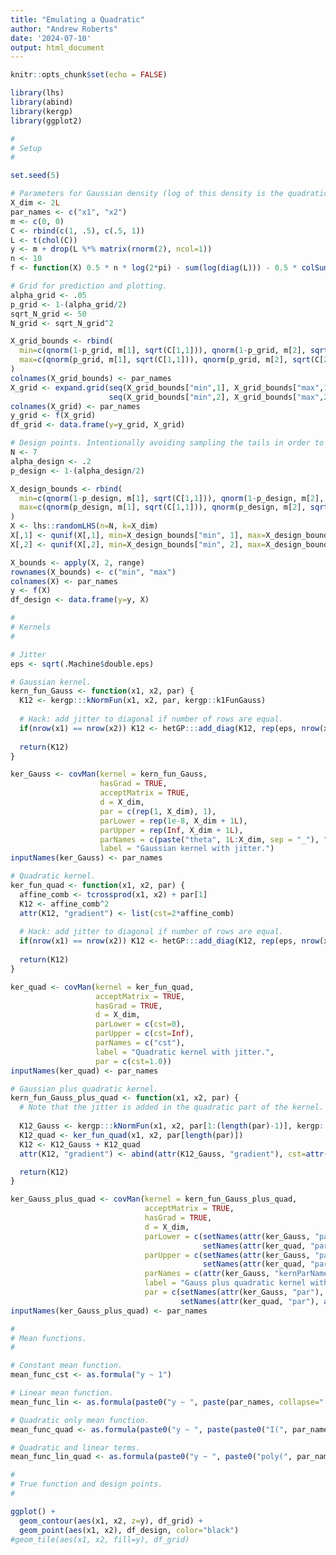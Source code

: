 ```yaml
---
title: "Emulating a Quadratic"
author: "Andrew Roberts"
date: '2024-07-10'
output: html_document
---
```


```r
knitr::opts_chunk$set(echo = FALSE)

library(lhs)
library(abind)
library(kergp)
library(ggplot2)

```

```r
#
# Setup 
#

set.seed(5)

# Parameters for Gaussian density (log of this density is the quadratic to be emulated).  
X_dim <- 2L
par_names <- c("x1", "x2")
m <- c(0, 0)
C <- rbind(c(1, .5), c(.5, 1))
L <- t(chol(C))
y <- m + drop(L %*% matrix(rnorm(2), ncol=1))
n <- 10
f <- function(X) 0.5 * n * log(2*pi) - sum(log(diag(L))) - 0.5 * colSums(forwardsolve(L, t(X-m))^2)

# Grid for prediction and plotting. 
alpha_grid <- .05
p_grid <- 1-(alpha_grid/2)
sqrt_N_grid <- 50
N_grid <- sqrt_N_grid^2

X_grid_bounds <- rbind(
  min=c(qnorm(1-p_grid, m[1], sqrt(C[1,1])), qnorm(1-p_grid, m[2], sqrt(C[2,2]))),
  max=c(qnorm(p_grid, m[1], sqrt(C[1,1])), qnorm(p_grid, m[2], sqrt(C[2,2])))
)
colnames(X_grid_bounds) <- par_names
X_grid <- expand.grid(seq(X_grid_bounds["min",1], X_grid_bounds["max",1], length.out=sqrt_N_grid), 
                      seq(X_grid_bounds["min",2], X_grid_bounds["max",2], length.out=sqrt_N_grid))
colnames(X_grid) <- par_names
y_grid <- f(X_grid)
df_grid <- data.frame(y=y_grid, X_grid)

# Design points. Intentionally avoiding sampling the tails in order to test extrapolation performance.  
N <- 7
alpha_design <- .2
p_design <- 1-(alpha_design/2)

X_design_bounds <- rbind(
  min=c(qnorm(1-p_design, m[1], sqrt(C[1,1])), qnorm(1-p_design, m[2], sqrt(C[2,2]))),
  max=c(qnorm(p_design, m[1], sqrt(C[1,1])), qnorm(p_design, m[2], sqrt(C[2,2])))
)
X <- lhs::randomLHS(n=N, k=X_dim)
X[,1] <- qunif(X[,1], min=X_design_bounds["min", 1], max=X_design_bounds["max", 1])
X[,2] <- qunif(X[,2], min=X_design_bounds["min", 2], max=X_design_bounds["max", 2])

X_bounds <- apply(X, 2, range)
rownames(X_bounds) <- c("min", "max")
colnames(X) <- par_names
y <- f(X)
df_design <- data.frame(y=y, X)

```


```r
#
# Kernels 
# 

# Jitter 
eps <- sqrt(.Machine$double.eps)

# Gaussian kernel. 
kern_fun_Gauss <- function(x1, x2, par) {
  K12 <- kergp:::kNormFun(x1, x2, par, kergp::k1FunGauss)
          
  # Hack: add jitter to diagonal if number of rows are equal. 
  if(nrow(x1) == nrow(x2)) K12 <- hetGP:::add_diag(K12, rep(eps, nrow(x1)))
  
  return(K12)
}

ker_Gauss <- covMan(kernel = kern_fun_Gauss,
                    hasGrad = TRUE,
                    acceptMatrix = TRUE,
                    d = X_dim,
                    par = c(rep(1, X_dim), 1),
                    parLower = rep(1e-8, X_dim + 1L),
                    parUpper = rep(Inf, X_dim + 1L),
                    parNames = c(paste("theta", 1L:X_dim, sep = "_"), "sigma2"),
                    label = "Gaussian kernel with jitter.")
inputNames(ker_Gauss) <- par_names

# Quadratic kernel. 
ker_fun_quad <- function(x1, x2, par) { 
  affine_comb <- tcrossprod(x1, x2) + par[1]
  K12 <- affine_comb^2
  attr(K12, "gradient") <- list(cst=2*affine_comb)
  
  # Hack: add jitter to diagonal if number of rows are equal. 
  if(nrow(x1) == nrow(x2)) K12 <- hetGP:::add_diag(K12, rep(eps, nrow(x1)))
  
  return(K12)
}

ker_quad <- covMan(kernel = ker_fun_quad,
                   acceptMatrix = TRUE, 
                   hasGrad = TRUE,
                   d = X_dim,
                   parLower = c(cst=0),
                   parUpper = c(cst=Inf),
                   parNames = c("cst"),
                   label = "Quadratic kernel with jitter.", 
                   par = c(cst=1.0))
inputNames(ker_quad) <- par_names

# Gaussian plus quadratic kernel.   
kern_fun_Gauss_plus_quad <- function(x1, x2, par) {
  # Note that the jitter is added in the quadratic part of the kernel. 
  
  K12_Gauss <- kergp:::kNormFun(x1, x2, par[1:(length(par)-1)], kergp::k1FunGauss)
  K12_quad <- ker_fun_quad(x1, x2, par[length(par)])
  K12 <- K12_Gauss + K12_quad
  attr(K12, "gradient") <- abind(attr(K12_Gauss, "gradient"), cst=attr(K12_quad, "gradient")$cst, along=3)

  return(K12)
}

ker_Gauss_plus_quad <- covMan(kernel = kern_fun_Gauss_plus_quad,
                              acceptMatrix = TRUE, 
                              hasGrad = TRUE,
                              d = X_dim,
                              parLower = c(setNames(attr(ker_Gauss, "parLower"), attr(ker_Gauss, "kernParNames")),
                                           setNames(attr(ker_quad, "parLower"), attr(ker_quad, "kernParNames"))),
                              parUpper = c(setNames(attr(ker_Gauss, "parUpper"), attr(ker_Gauss, "kernParNames")),
                                           setNames(attr(ker_quad, "parUpper"), attr(ker_quad, "kernParNames"))),
                              parNames = c(attr(ker_Gauss, "kernParNames"), attr(ker_quad, "kernParNames")),
                              label = "Gauss plus quadratic kernel with jitter.", 
                              par = c(setNames(attr(ker_Gauss, "par"), attr(ker_Gauss, "kernParNames")),
                                      setNames(attr(ker_quad, "par"), attr(ker_quad, "kernParNames"))))
inputNames(ker_Gauss_plus_quad) <- par_names


```

```r
#
# Mean functions. 
#

# Constant mean function. 
mean_func_cst <- as.formula("y ~ 1")

# Linear mean function. 
mean_func_lin <- as.formula(paste0("y ~ ", paste(par_names, collapse=" + ")))

# Quadratic only mean function. 
mean_func_quad <- as.formula(paste0("y ~ ", paste(paste0("I(", par_names, "^2)"), collapse=" + ")))

# Quadratic and linear terms. 
mean_func_lin_quad <- as.formula(paste0("y ~ ", paste0("poly(", par_names, ", degree=2)", collapse=" + ")))
```


```r
#
# True function and design points. 
#

ggplot() + 
  geom_contour(aes(x1, x2, z=y), df_grid) + 
  geom_point(aes(x1, x2), df_design, color="black")
#geom_tile(aes(x1, x2, fill=y), df_grid)

```








